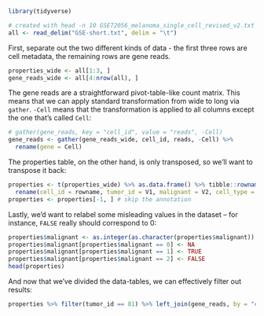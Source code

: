 ```r
library(tidyverse)

# created with head -n 10 GSE72056_melanoma_single_cell_revised_v2.txt > GSE-short.txt
all <- read_delim("GSE-short.txt", delim = "\t")
```

First, separate out the two different kinds of data - the first three rows are cell metadata, the remaining rows are gene reads.

```r
properties_wide <- all[1:3, ]
gene_reads_wide <- all[4:nrow(all), ]
```

The gene reads are a straightforward pivot-table-like count matrix. This means that we can apply standard transformation from wide to long via `gather`. `-Cell` means that the transformation is applied to all columns except the one that's called `Cell`:

```r
# gather(gene_reads, key = "cell_id", value = "reads", -Cell)
gene_reads <- gather(gene_reads_wide, cell_id, reads, -Cell) %>% 
  rename(gene = Cell)
```

The properties table, on the other hand, is only transposed, so we'll want to transpose it back:

```r
properties <- t(properties_wide) %>% as.data.frame() %>% tibble::rownames_to_column() %>%
  rename(cell_id = rowname, tumor_id = V1, malignant = V2, cell_type = V3)
properties <- properties[-1, ] # skip the annotation
```

Lastly, we'd want to relabel some misleading values in the dataset -- for instance, `FALSE` really should correspond to 0:

```r
properties$malignant <- as.integer(as.character(properties$malignant))
properties$malignant[properties$malignant == 0] <- NA
properties$malignant[properties$malignant == 1] <- TRUE
properties$malignant[properties$malignant == 2] <- FALSE
head(properties)
```

And now that we've divided the data-tables, we can effectively filter out results:

```r
properties %>% filter(tumor_id == 81) %>% left_join(gene_reads, by = "cell_id") %>% head()
```


